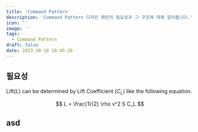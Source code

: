 ```yaml
---
title: 'Command Pattern'
description: 'Command Pattern 디자인 패턴의 필요성과 그 구조에 대해 알아봅니다.'
icon: ''
image: ''
tags:
  - Command Pattern
draft: false
date: 2023-10-10 14:45:26
---
```


## 필요성

Lift($L$) can be determined by Lift Coefficient ($C_L$) like the following
equation.

$$
L = \frac{1}{2} \rho v^2 S C_L
$$

## asd